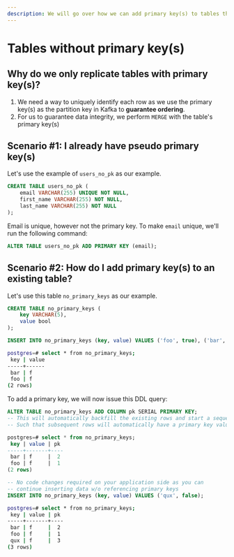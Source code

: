 ```yaml
---
description: We will go over how we can add primary key(s) to tables that do not have them.
---
```


# Tables without primary key(s)

## Why do we only replicate tables with primary key(s)?

1. We need a way to uniquely identify each row as we use the primary key(s) as the partition key in Kafka to **guarantee ordering**.&#x20;
2. For us to guarantee data integrity, we perform `MERGE` with the table's primary key(s)

## Scenario #1: I already have pseudo primary key(s)

Let's use the example of `users_no_pk` as our example.

```sql
CREATE TABLE users_no_pk (
    email VARCHAR(255) UNIQUE NOT NULL,
    first_name VARCHAR(255) NOT NULL,
    last_name VARCHAR(255) NOT NULL
);
```

Email is unique, however not the primary key. To make `email` unique, we'll run the following command:

```sql
ALTER TABLE users_no_pk ADD PRIMARY KEY (email);
```

## Scenario #2: How do I add primary key(s) to an existing table?

Let's use this table `no_primary_keys` as our example.

```sql
CREATE TABLE no_primary_keys (
	key VARCHAR(5),
	value bool
);

INSERT INTO no_primary_keys (key, value) VALUES ('foo', true), ('bar', false);
```

```bash
postgres=# select * from no_primary_keys;
 key | value
-----+------
 bar | f    
 foo | f  
(2 rows)
```

To add a primary key, we will now issue this DDL query:

```sql
ALTER TABLE no_primary_keys ADD COLUMN pk SERIAL PRIMARY KEY;
-- This will automatically backfill the existing rows and start a sequence
-- Such that subsequent rows will automatically have a primary key value.
```

```sql
postgres=# select * from no_primary_keys;
 key | value | pk
-----+-------+----
 bar | f     |  2
 foo | f     |  1
(2 rows)
```

```sql
-- No code changes required on your application side as you can
-- continue inserting data w/o referencing primary keys
INSERT INTO no_primary_keys (key, value) VALUES ('qux', false);
```

```bash
postgres=# select * from no_primary_keys;
 key | value | pk
-----+-------+----
 bar | f     |  2
 foo | f     |  1
 qux | f     |  3
(3 rows)
```
